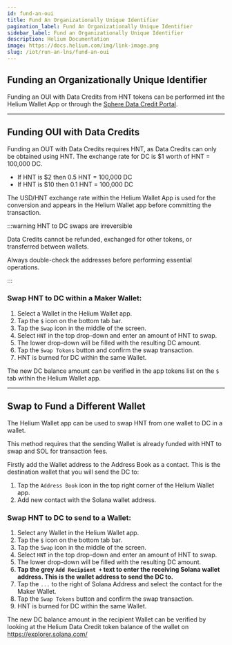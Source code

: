 ```yaml
---
id: fund-an-oui
title: Fund An Organizationally Unique Identifier
pagination_label: Fund An Organizationally Unique Identifier
sidebar_label: Fund an Organizationally Unique Identifier
description: Helium Documentation
image: https://docs.helium.com/img/link-image.png
slug: /iot/run-an-lns/fund-an-oui
---
```



<LegacyContentBanner />

## Funding an Organizationally Unique Identifier

Funding an OUI with Data Credits from HNT tokens can be performed int the Helium Wallet App or 
through the [Sphere Data Credit Portal](https://docs.helium.com/tokens/data-credit-portal).

---

## Funding OUI with Data Credits

Funding an OUT with Data Credits requires HNT, as Data Credits can only be obtained using HNT. The
exchange rate for DC is $1 worth of HNT = 100,000 DC.

- If HNT is $2 then 0.5 HNT = 100,000 DC
- If HNT is $10 then 0.1 HNT = 100,000 DC

The USD/HNT exchange rate within the Helium Wallet App is used for the conversion and appears in the
Helium Wallet app before committing the transaction.

:::warning HNT to DC swaps are irreversible

Data Credits cannot be refunded, exchanged for other tokens, or transferred between wallets.

Always double-check the addresses before performing essential operations.

:::

### Swap HNT to DC within a Maker Wallet:

1. Select a Wallet in the Helium Wallet app.
1. Tap the `$` icon on the bottom tab bar.
1. Tap the `Swap` icon in the middle of the screen.
1. Select `HNT` in the top drop-down and enter an amount of HNT to swap.
1. The lower drop-down will be filled with the resulting DC amount.
1. Tap the `Swap Tokens` button and confirm the swap transaction.
1. HNT is burned for DC within the same Wallet.

The new DC balance amount can be verified in the app tokens list on the `$` tab within the Helium
Wallet app.

---

## Swap to Fund a Different Wallet

The Helium Wallet app can be used to swap HNT from one wallet to DC in a wallet.

This method requires that the sending Wallet is already funded with HNT to swap and SOL for
transaction fees.

Firstly add the Wallet address to the Address Book as a contact. This is the destination
wallet that you will send the DC to:

1. Tap the `Address Book` icon in the top right corner of the Helium Wallet app.
1. Add new contact with the Solana wallet address.

### Swap HNT to DC to send to a Wallet:

1. Select any Wallet in the Helium Wallet app.
1. Tap the `$` icon on the bottom tab bar.
1. Tap the `Swap` icon in the middle of the screen.
1. Select `HNT` in the top drop-down and enter an amount of HNT to swap.
1. The lower drop-down will be filled with the resulting DC amount.
1. **Tap the grey `Add Recipient +` text to enter the receiving Solana wallet address. This is the
   wallet address to send the DC to.**
1. Tap the `...` to the right of Solana Address and select the contact for the Maker Wallet.
1. Tap the `Swap Tokens` button and confirm the swap transaction.
1. HNT is burned for DC within the same Wallet.

The new DC balance amount in the recipient Wallet can be verified by looking at the Helium
Data Credit token balance of the wallet on https://explorer.solana.com/
